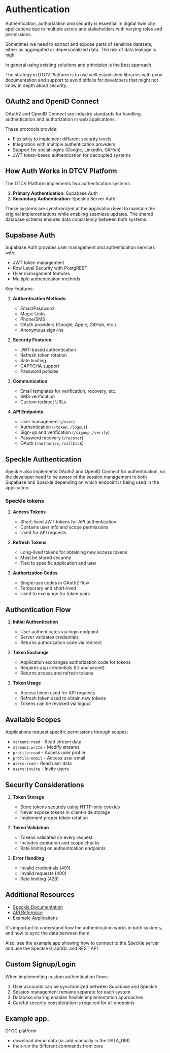 # Authentication

Authentication, authorization and security is essential in digital twin city applications due to multiple actors and stakeholders with varying roles and permissions.

Sometimes we need to extract and expose parts of sensitive datasets, either as aggregated or depersonalized data. The risk of data leakage is high.

In general using existing solutions and principles is the best approach.

The strategy in DTCV Platform is to use well established libraries with good documentation and support to avoid pitfalls for developers that might not know in depth about security.

## OAuth2 and OpenID Connect

OAuth2 and OpenID Connect are industry standards for handling authentication and authorization in web applications.

These protocols provide:

- Flexibility to implement different security levels
- Integration with multiple authentication providers
- Support for social logins (Google, LinkedIn, GitHub)
- JWT token-based authentication for decoupled systems

## How Auth Works in DTCV Platform

The DTCV Platform implements two authentication systems:

1. **Primary Authentication**: Supabase Auth
2. **Secondary Authentication**: Speckle Server Auth

These systems are synchronized at the application level to maintain the original implementations while enabling seamless updates. The shared database schema ensures data consistency between both systems.

## Supabase Auth

Supabase Auth provides user management and authentication services with:

- JWT token management
- Row Level Security with PostgREST
- User management features
- Multiple authentication methods

Key Features:

1. **Authentication Methods**:

   - Email/Password
   - Magic Links
   - Phone/SMS
   - OAuth providers (Google, Apple, GitHub, etc.)
   - Anonymous sign-ins

2. **Security Features**:

   - JWT-based authentication
   - Refresh token rotation
   - Rate limiting
   - CAPTCHA support
   - Password policies

3. **Communication**:

   - Email templates for verification, recovery, etc.
   - SMS verification
   - Custom redirect URLs

4. **API Endpoints**:
   - User management (`/user`)
   - Authentication (`/token`, `/logout`)
   - Sign-up and verification (`/signup`, `/verify`)
   - Password recovery (`/recover`)
   - OAuth (`/authorize`, `/callback`)

## Speckle Authentication

Speckle also implements OAuth2 and OpenID Connect for authentication, so the developer need to be aware of the session management in both Supabase and Speckle depending on which endpoint is being used in the application.

### Speckle tokens

1. **Access Tokens**

   - Short-lived JWT tokens for API authentication
   - Contains user info and scope permissions
   - Used for API requests

2. **Refresh Tokens**

   - Long-lived tokens for obtaining new access tokens
   - Must be stored securely
   - Tied to specific application and user

3. **Authorization Codes**
   - Single-use codes in OAuth2 flow
   - Temporary and short-lived
   - Used to exchange for token pairs

## Authentication Flow

1. **Initial Authentication**

   - User authenticates via login endpoint
   - Server validates credentials
   - Returns authorization code via redirect

2. **Token Exchange**

   - Application exchanges authorization code for tokens
   - Requires app credentials (ID and secret)
   - Returns access and refresh tokens

3. **Token Usage**
   - Access token used for API requests
   - Refresh token used to obtain new tokens
   - Tokens can be revoked via logout

## Available Scopes

Applications request specific permissions through scopes:

- `streams:read` - Read stream data
- `streams:write` - Modify streams
- `profile:read` - Access user profile
- `profile:email` - Access user email
- `users:read` - Read user data
- `users:invite` - Invite users

## Security Considerations

1. **Token Storage**

   - Store tokens securely using HTTP-only cookies
   - Never expose tokens in client-side storage
   - Implement proper token rotation

2. **Token Validation**

   - Tokens validated on every request
   - Includes expiration and scope checks
   - Rate limiting on authentication endpoints

3. **Error Handling**
   - Invalid credentials (401)
   - Invalid requests (400)
   - Rate limiting (429)

## Additional Resources

- [Speckle Documentation](https://speckle.guide/dev/)
- [API Reference](https://speckle.guide/dev/api.html)
- [Example Applications](https://speckle.guide/dev/apps-auth.html)

It's important to understand how the authentication works in both systems, and how to sync the data between them.

Also, see the example app showing how to connect to the Speckle server and use the Speckle GraphQL and REST API.

## Custom Signup/Login

When implementing custom authentication flows:

1. User accounts can be synchronized between Supabase and Speckle
2. Session management remains separate for each system
3. Database sharing enables flexible implementation approaches
4. Careful security consideration is required for all endpoints

## Example app.

DTCC platform

- download demo data (or add manually in the DATA_DIR)
- then run the different commands from core
